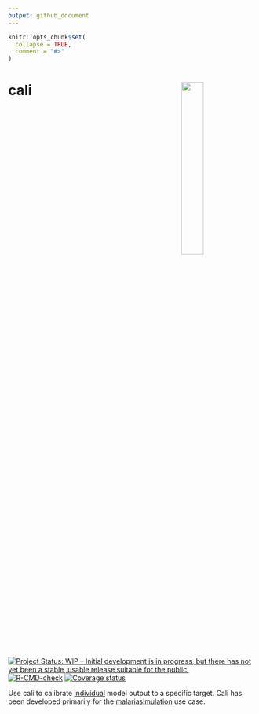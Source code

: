```yaml
---
output: github_document
---
```


<!-- README.md is generated from README.Rmd. Please edit that file -->

```r
knitr::opts_chunk$set(
  collapse = TRUE,
  comment = "#>"
)
```

# cali <img src="man/figures/cali_hex.png" align="right" width=30% height=30% />

<!-- badges: start -->
[![Project Status: WIP – Initial development is in progress, but there has not yet been a stable, usable release suitable for the public.](https://www.repostatus.org/badges/latest/wip.svg)](https://www.repostatus.org/#wip)
[![R-CMD-check](https://github.com/mrc-ide/cali/workflows/R-CMD-check/badge.svg)](https://github.com/mrc-ide/cali/actions)
[![Coverage status](https://codecov.io/gh/mrc-ide/cali/branch/main/graph/badge.svg)](https://codecov.io/github/mrc-ide/cali)
<!-- badges: end -->

Use cali to calibrate [individual](https://mrc-ide.github.io/individual/) model output to a specific target. 
Cali has been developed primarily for the [malariasimulation](https://mrc-ide.github.io/malariasimulation/) use case.